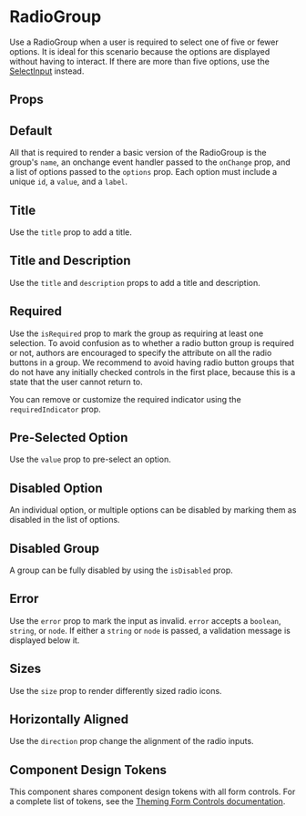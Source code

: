 
<Meta of={Stories} />

# RadioGroup

Use a RadioGroup when a user is required to select one of five or fewer options. It is ideal for this scenario because the options are displayed without having to interact. If there are more than five options, use the [SelectInput](?path=/docs/components-selectinput-overview--default-story) instead.

## Props

<ArgTypes of={RadioGroup} />

## Default

All that is required to render a basic version of the RadioGroup is the group's `name`, an onchange event handler passed to the `onChange` prop, and a list of options passed to the `options` prop. Each option must include a unique `id`, a `value`, and a `label`.

<Canvas isExpanded of={Stories.Default} />

## Title

Use the `title` prop to add a title.

<Canvas of={Stories.Title} />

## Title and Description

Use the `title` and `description` props to add a title and description.

<Canvas of={Stories.TitleAndDescription} />

## Required

Use the `isRequired` prop to mark the group as requiring at least one selection. To avoid confusion as to whether a radio button group is required or not, authors are encouraged to specify the attribute on all the radio buttons in a group. We recommend to avoid having radio button groups that do not have any initially checked controls in the first place, because this is a state that the user cannot return to.

<Canvas of={Stories.Required} />

You can remove or customize the required indicator using the `requiredIndicator` prop.

<Canvas of={Stories.CustomRequiredIndicator} />

## Pre-Selected Option

Use the `value` prop to pre-select an option.

<Canvas of={Stories.PreSelectedOption} />

## Disabled Option

An individual option, or multiple options can be disabled by marking them as disabled in the list of options.

<Canvas of={Stories.DisabledOption} />

## Disabled Group

A group can be fully disabled by using the `isDisabled` prop.

<Canvas of={Stories.DisabledGroup} />

## Error

Use the `error` prop to mark the input as invalid. `error` accepts a `boolean`, `string`, or `node`. If either a `string` or `node` is passed, a validation message is displayed below it.

<Canvas of={Stories.Error} />

## Sizes

Use the `size` prop to render differently sized radio icons.

<Canvas of={Stories.Sizes} />

## Horizontally Aligned

Use the `direction` prop change the alignment of the radio inputs.

<Canvas of={Stories.HorizontallyAligned} />

## Component Design Tokens

This component shares component design tokens with all form controls. For a complete list of tokens, see the [Theming Form Controls documentation](/docs/theming-form-controls--custom-theme-form).
